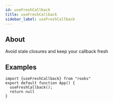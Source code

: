 ```yaml
---
id: useFreshCallback
title: useFreshCallback
sidebar_label: useFreshCallback
---
```


## About

Avoid stale closures and keep your callback fresh

## Examples

```tsx
import {useFreshCallback} from "rooks"
export default function App() {
  useFreshCallback();
  return null
}
```
